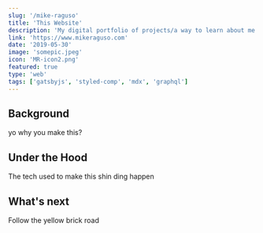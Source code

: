 ```yaml
---
slug: '/mike-raguso'
title: 'This Website'
description: 'My digital portfolio of projects/a way to learn about me. You are looking at it right now 😄'
link: 'https://www.mikeraguso.com'
date: '2019-05-30'
image: 'somepic.jpeg'
icon: 'MR-icon2.png'
featured: true
type: 'web'
tags: ['gatsbyjs', 'styled-comp', 'mdx', 'graphql']
---
```


<!--

<ProjectSectionTop frontmatter={props.frontmatter} />
 -->

## Background

yo why you make this?

## Under the Hood

The tech used to make this shin ding happen

## What's next

Follow the yellow brick road
